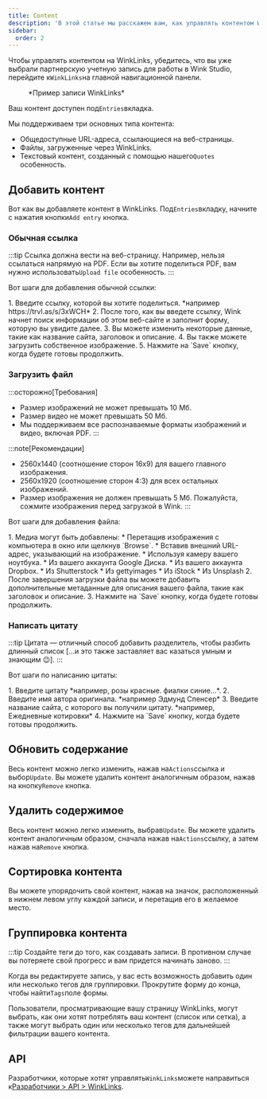 ```yaml
---
title: Content
description: 'В этой статье мы расскажем вам, как управлять контентом WinkLinks.'
sidebar:
  order: 2
---
```


Чтобы управлять контентом на WinkLinks, убедитесь, что вы уже выбрали партнерскую учетную запись для работы в Wink Studio, перейдите к`WinkLinks`на главной навигационной панели.

<figure>
  <CloudinaryImage width="350" height="561" resize="scale" quality="best" alt="Запись WinkLinks" src="academy/winklinks-entry" errorImage="noimage_opaque_nyrtl0.png" />

  <figcaption>*Пример записи WinkLinks*</figcaption>
</figure>


Ваш контент доступен под`Entries`вкладка.

Мы поддерживаем три основных типа контента:

* Общедоступные URL-адреса, ссылающиеся на веб-страницы.
* Файлы, загруженные через WinkLinks.
* Текстовый контент, созданный с помощью нашего`Quotes` особенность.

## Добавить контент

Вот как вы добавляете контент в WinkLinks. Под`Entries`вкладку, начните с нажатия кнопки`Add entry` кнопка.

### Обычная ссылка

:::tip
Ссылка должна вести на веб-страницу. Например, нельзя ссылаться напрямую на PDF. Если вы хотите поделиться PDF, вам нужно использовать`Upload file` особенность.
:::

Вот шаги для добавления обычной ссылки:

<Steps>
  1. Введите ссылку, которой вы хотите поделиться. *например https://trvl.as/s/3xWCH*
  2. После того, как вы введете ссылку, Wink начнет поиск информации об этом веб-сайте и заполнит форму, которую вы увидите далее.
  3. Вы можете изменить некоторые данные, такие как название сайта, заголовок и описание.
  4. Вы также можете загрузить собственное изображение.
  5. Нажмите на `Save` кнопку, когда будете готовы продолжить.
</Steps>


### Загрузить файл

:::осторожно\[Требования]

* Размер изображений не может превышать 10 Мб.
* Размер видео не может превышать 50 Мб.
* Мы поддерживаем все распознаваемые форматы изображений и видео, включая PDF.
  :::

:::note\[Рекомендации]

* 2560x1440 (соотношение сторон 16x9) для вашего главного изображения.
* 2560x1920 (соотношение сторон 4:3) для всех остальных изображений.
* Размер изображения не должен превышать 5 Мб. Пожалуйста, сожмите изображения перед загрузкой в Wink.
  :::

Вот шаги для добавления файла:

<Steps>
  1. Медиа могут быть добавлены:
     * Перетащив изображения с компьютера в окно или щелкнув `Browse`.
     * Вставив внешний URL-адрес, указывающий на изображение.
     * Используя камеру вашего ноутбука.
     * Из вашего аккаунта Google Диска.
     * Из вашего аккаунта Dropbox.
     * Из Shutterstock
     * Из gettyimages
     * Из iStock
     * Из Unsplash
  2. После завершения загрузки файла вы можете добавить дополнительные метаданные для описания вашего файла, такие как заголовок и описание.
  3. Нажмите на `Save` кнопку, когда будете готовы продолжить.
</Steps>


### Написать цитату

:::tip
Цитата — отличный способ добавить разделитель, чтобы разбить длинный список \[...и это также заставляет вас казаться умным и знающим 😉].
:::

Вот шаги по написанию цитаты:

<Steps>
  1. Введите цитату *например, розы красные. фиалки синие...*.
  2. Введите имя автора оригинала. *например Эдмунд Спенсер*
  3. Введите название сайта, с которого вы получили цитату. *например, Ежедневные котировки*
  4. Нажмите на `Save` кнопку, когда будете готовы продолжить.
</Steps>


## Обновить содержание

Весь контент можно легко изменить, нажав на`Actions`ссылка и выбор`Update`. Вы можете удалить контент аналогичным образом, нажав на кнопку`Remove` кнопка.

## Удалить содержимое

Весь контент можно легко изменить, выбрав`Update`. Вы можете удалить контент аналогичным образом, сначала нажав на`Actions`ссылку, а затем нажав на`Remove` кнопка.

## Сортировка контента

Вы можете упорядочить свой контент, нажав на значок, расположенный в нижнем левом углу каждой записи, и перетащив его в желаемое место.

## Группировка контента

:::tip
Создайте теги до того, как создавать записи. В противном случае вы потеряете свой прогресс и вам придется начинать заново.
:::

Когда вы редактируете запись, у вас есть возможность добавить один или несколько тегов для группировки. Прокрутите форму до конца, чтобы найти`Tags`поле формы.

Пользователи, просматривающие вашу страницу WinkLinks, могут выбрать, как они хотят потреблять ваш контент (список или сетка), а также могут выбрать один или несколько тегов для дальнейшей фильтрации вашего контента.

## API

Разработчики, которые хотят управлять`WinkLinks`можете направиться к[Разработчики > API > WinkLinks](/developers/apis/#winklinks-api).

